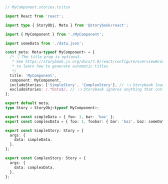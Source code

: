 ```ts
// MyComponent.stories.ts|tsx

import React from 'react';

import type { StoryObj, Meta } from '@storybook/react';

import { MyComponent } from './MyComponent';

import someData from './data.json';

const meta: Meta<typeof MyComponent> = {
  /* 👇 The title prop is optional.
   * See https://storybook.js.org/docs/7.0/react/configure/overview#configure-story-loading
   * to learn how to generate automatic titles
   */
  title: 'MyComponent',
  component: MyComponent,
  includeStories: ['SimpleStory', 'ComplexStory'], // 👈 Storybook loads these stories
  excludeStories: /.*Data$/, // 👈 Storybook ignores anything that contains Data
};

export default meta;
type Story = StoryObj<typeof MyComponent>;

export const simpleData = { foo: 1, bar: 'baz' };
export const complexData = { foo: 1, foobar: { bar: 'baz', baz: someData } };

export const SimpleStory: Story = {
  args: {
    data: simpleData,
  },
};

export const ComplexStory: Story = {
  args: {
    data: complexData,
  },
};
```
